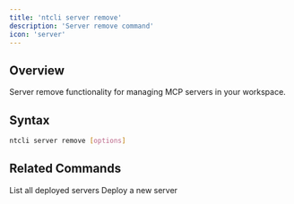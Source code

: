 ```yaml
---
title: 'ntcli server remove'
description: 'Server remove command'
icon: 'server'
---
```


## Overview

Server remove functionality for managing MCP servers in your workspace.

## Syntax

```bash
ntcli server remove [options]
```

## Related Commands

<CardGroup cols={2}>
  <Card
    title="server list"
    icon="list"
    href="/cli/commands/server/list"
  >
    List all deployed servers
  </Card>
  <Card
    title="server deploy"
    icon="rocket"
    href="/cli/commands/server/deploy"
  >
    Deploy a new server
  </Card>
</CardGroup>
